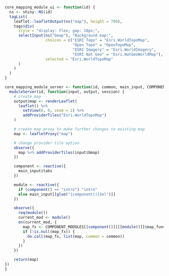 ```r
core_mapping_module_ui <- function(id) {
  ns <- shiny::NS(id)
  tagList(
    leaflet::leafletOutput(ns("map"), height = 700),
    tags$div(
      style = "display: flex; gap: 10px;",
      selectInput(ns("bmap"), "Background map:",
                  choices = c("ESRI Topo" = "Esri.WorldTopoMap",
                              "Open Topo" = "OpenTopoMap",
                              "ESRI Imagery" = "Esri.WorldImagery",
                              "ESRI Nat Geo" = "Esri.NatGeoWorldMap"),
                  selected = "Esri.WorldTopoMap"
      )
    )
  )
}

core_mapping_module_server <- function(id, common, main_input, COMPONENT_MODULES) {
  moduleServer(id, function(input, output, session) {
    # create map
    output$map <- renderLeaflet(
      leaflet() %>%
        setView(0, 0, zoom = 2) %>%
        addProviderTiles("Esri.WorldTopoMap") 
    )

    # create map proxy to make further changes to existing map
    map <- leafletProxy("map")

    # change provider tile option
    observe({
      map %>% addProviderTiles(input$bmap)
    })

    component <- reactive({
      main_input$tabs
    })

    module <- reactive({
      if (component() == "intro") "intro"
      else main_input[[glue("{component()}Sel")]]
    })

    observe({
      req(module())
      current_mod <- module()
      on(current_mod, {
        map_fx <- COMPONENT_MODULES[[component()]][[module()]]$map_function
        if (!is.null(map_fx)) {
          do.call(map_fx, list(map, common = common))
        }
      })
    })

    return(map)
})
}

```

